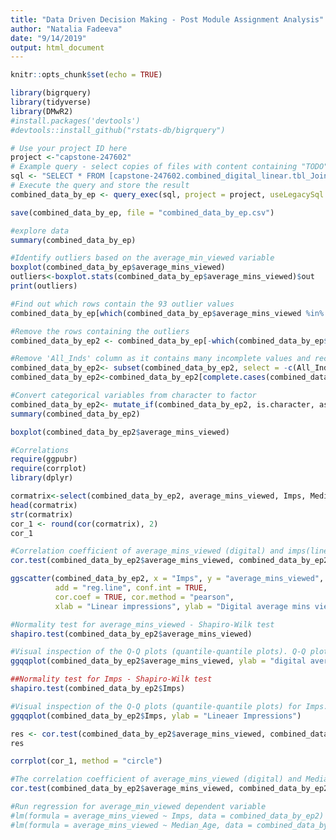 ---
title: "Data Driven Decision Making - Post Module Assignment Analysis"
author: "Natalia Fadeeva"
date: "9/14/2019"
output: html_document
---

```{r setup, include=FALSE}
knitr::opts_chunk$set(echo = TRUE)
```

```{r}
library(bigrquery)
library(tidyverse)
library(DMwR2)
#install.packages('devtools') 
#devtools::install_github("rstats-db/bigrquery")
```

```{r}
# Use your project ID here
project <-"capstone-247602"
# Example query - select copies of files with content containing "TODO"
sql <- "SELECT * FROM [capstone-247602.combined_digital_linear.tbl_Joined_By_Series_Name_And_AirDate]"
# Execute the query and store the result
combined_data_by_ep <- query_exec(sql, project = project, useLegacySql = FALSE)
```
```{r}
save(combined_data_by_ep, file = "combined_data_by_ep.csv")
```
```{r}
#explore data
summary(combined_data_by_ep)
```
```{r}
#Identify outliers based on the average_min_viewed variable
boxplot(combined_data_by_ep$average_mins_viewed)
outliers<-boxplot.stats(combined_data_by_ep$average_mins_viewed)$out
print(outliers)
```

```{r}
#Find out which rows contain the 93 outlier values
combined_data_by_ep[which(combined_data_by_ep$average_mins_viewed %in% outliers),]

```

```{r}
#Remove the rows containing the outliers
combined_data_by_ep2 <- combined_data_by_ep[-which(combined_data_by_ep$average_mins_viewed %in% outliers),]
```

```{r}
#Remove 'All_Inds' column as it contains many incomplete values and records with incomplete values.
combined_data_by_ep2<- subset(combined_data_by_ep2, select = -c(All_Inds ))
combined_data_by_ep2<-combined_data_by_ep2[complete.cases(combined_data_by_ep2), ]
```


```{r}
#Convert categorical variables from character to factor
combined_data_by_ep2<- mutate_if(combined_data_by_ep2, is.character, as.factor)
summary(combined_data_by_ep2)
```
```{r}
boxplot(combined_data_by_ep2$average_mins_viewed)
```

```{r}
#Correlations
require(ggpubr)
require(corrplot)
library(dplyr)
```
```{r}
cormatrix<-select(combined_data_by_ep2, average_mins_viewed, Imps, Median_Age, Median_Income, asset_length, episode_number, season_number)
head(cormatrix)
str(cormatrix)
cor_1 <- round(cor(cormatrix), 2)
cor_1
```


```{r}
#Correlation coefficient of average_mins_viewed (digital) and imps(linear): 0.4886 
cor.test(combined_data_by_ep2$average_mins_viewed, combined_data_by_ep2$Imps, method = c("pearson", "kendall", "spearman"))

ggscatter(combined_data_by_ep2, x = "Imps", y = "average_mins_viewed",
          add = "reg.line", conf.int = TRUE,
          cor.coef = TRUE, cor.method = "pearson",
          xlab = "Linear impressions", ylab = "Digital average mins viewed")
```
```{r}
#Normality test for average_mins_viewed - Shapiro-Wilk test 
shapiro.test(combined_data_by_ep2$average_mins_viewed)

#Visual inspection of the Q-Q plots (quantile-quantile plots). Q-Q plot draws the correlation between a given sample and the theoretical normal distribution.
ggqqplot(combined_data_by_ep2$average_mins_viewed, ylab = "digital average mins viewed")


```
```{r}
##Normality test for Imps - Shapiro-Wilk test 
shapiro.test(combined_data_by_ep2$Imps)

#Visual inspection of the Q-Q plots (quantile-quantile plots) for Imps.
ggqqplot(combined_data_by_ep2$Imps, ylab = "Lineaer Impressions")
```
```{r}
res <- cor.test(combined_data_by_ep2$average_mins_viewed, combined_data_by_ep2$Imps, method = "pearson")
res
```
```{r}
corrplot(cor_1, method = "circle")
```

```{r}
#The correlation coefficient of average_mins_viewed (digital) and Median_Income:0.4567
cor.test(combined_data_by_ep2$average_mins_viewed, combined_data_by_ep2$Median_Income, method = c("pearson", "kendall", "spearman"))
```


```{r}
#Run regression for average_min_viewed dependent variable
#lm(formula = average_mins_viewed ~ Imps, data = combined_data_by_ep2)
#lm(formula = average_mins_viewed ~ Median_Age, data = combined_data_by_ep2)
```

